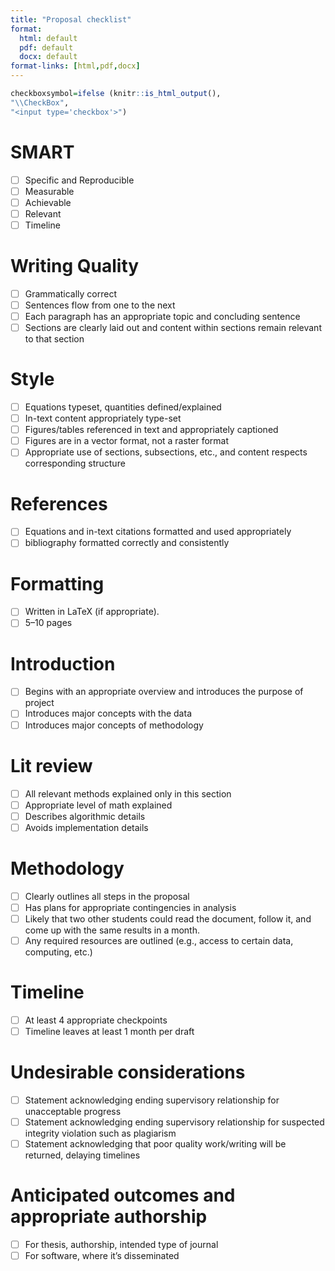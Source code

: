 ---
title: "Proposal checklist"
format:
  html: default
  pdf: default
  docx: default
format-links: [html,pdf,docx]
---

```{r, echo=FALSE}
checkboxsymbol=ifelse (knitr::is_html_output(),
"\\CheckBox",
"<input type='checkbox'>")
```

# SMART

-   [ ] Specific and Reproducible
-   [ ] Measurable
-   [ ] Achievable
-   [ ] Relevant
-   [ ] Timeline

# Writing Quality

-   [ ] Grammatically correct
-   [ ] Sentences flow from one to the next
-   [ ] Each paragraph has an appropriate topic and concluding sentence
-   [ ] Sections are clearly laid out and content within sections remain relevant to that section

# Style

-   [ ] Equations typeset, quantities defined/explained
-   [ ] In-text content appropriately type-set
-   [ ] Figures/tables referenced in text and appropriately captioned
-   [ ] Figures are in a vector format, not a raster format
-   [ ] Appropriate use of sections, subsections, etc., and content respects corresponding structure

# References

-   [ ] Equations and in-text citations formatted and used appropriately
-   [ ] bibliography formatted correctly and consistently

# Formatting

-   [ ] Written in LaTeX (if appropriate).
-   [ ] 5--10 pages

# Introduction

-   [ ] Begins with an appropriate overview and introduces the purpose of project
-   [ ] Introduces major concepts with the data
-   [ ] Introduces major concepts of methodology

# Lit review

-   [ ] All relevant methods explained only in this section
-   [ ] Appropriate level of math explained
-   [ ] Describes algorithmic details
-   [ ] Avoids implementation details

# Methodology

-   [ ] Clearly outlines all steps in the proposal
-   [ ] Has plans for appropriate contingencies in analysis 
-   [ ] Likely that two other students could read the document, follow it, and come up with the same results in a month.
-   [ ] Any required resources are outlined (e.g., access to certain data, computing, etc.)


# Timeline

-   [ ] At least 4 appropriate checkpoints
-   [ ] Timeline leaves at least 1 month per draft


# Undesirable considerations

-   [ ] Statement acknowledging ending supervisory relationship for unacceptable progress
-   [ ] Statement acknowledging ending supervisory relationship for  suspected integrity violation such as plagiarism
-   [ ] Statement acknowledging that poor quality work/writing will be returned, delaying timelines

# Anticipated outcomes and appropriate authorship
-   [ ] For thesis, authorship, intended type of journal
-   [ ] For software, where it's disseminated




